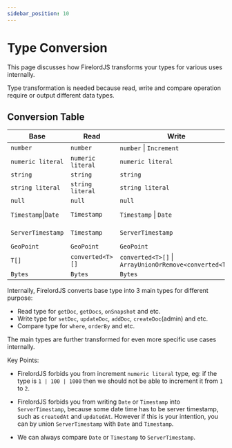 ```yaml
---
sidebar_position: 10
---
```


# Type Conversion

This page discusses how FirelordJS transforms your types for various uses internally.

Type transformation is needed because read, write and compare operation require or output different data types.

## Conversion Table

| Base                | Read              | Write                                                  | Compare               |
| ------------------- | ----------------- | ------------------------------------------------------ | --------------------- |
| `number`            | `number`          | `number` \| `Increment`                                | `number`              |
| `numeric literal`   | `numeric literal` | `numeric literal`                                      | `numeric literal`     |
| `string`            | `string`          | `string`                                               | `string`              |
| `string literal`    | `string literal`  | `string literal`                                       | `string literal`      |
| `null`              | `null`            | `null`                                                 | `null`                |
| `Timestamp`\|`Date` | `Timestamp`       | `Timestamp` \| `Date`                                  | `Timestamp` \| `Date` |
| `ServerTimestamp`   | `Timestamp`       | `ServerTimestamp`                                      | `Timestamp` \| `Date` |
| `GeoPoint`          | `GeoPoint`        | `GeoPoint`                                             | `GeoPoint`            |
| `T[]`               | `converted<T>[]`  | `converted<T>[]` \| `ArrayUnionOrRemove<converted<T>>` | `converted<T>[]`      |
| `Bytes`             | `Bytes`           | `Bytes`                                                | `Bytes`               |

Internally, FirelordJS converts base type into 3 main types for different purpose:

- Read type for `getDoc`, `getDocs`, `onSnapshot` and etc.
- Write type for `setDoc`, `updateDoc`, `addDoc`, `createDoc`(admin) and etc.
- Compare type for `where`, `orderBy` and etc.

The main types are further transformed for even more specific use cases internally.

Key Points:

- FirelordJS forbids you from increment `numeric literal` type, eg: if the type is `1 | 100 | 1000` then we should not be able to increment it from `1` to `2`.

- FirelordJS forbids you from writing `Date` or `Timestamp` into `ServerTimestamp`, because some date time has to be server timestamp, such as `createdAt` and `updatedAt`. However if this is your intention, you can by union `ServerTimestamp` with `Date` and `Timestamp`.

- We can always compare `Date` or `Timestamp` to `ServerTimestamp`.
